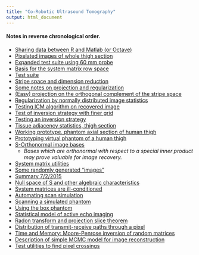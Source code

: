 ```yaml
---
title: "Co-Robotic Ultrasound Tomography"
output: html_document
---
```


#### Notes in reverse chronological order.
* [Sharing data between R and Matlab (or Octave)](www/usingRMatlab.html)
* [Pixelated images of whole thigh section](www/thigh_large_pixelation.html)
* [Expanded test suite using 60 mm probe](www/revised_test_suite_thigh.html)
* [Basis for the system matrix row space](www/Splus_as_basis.html)
* [Test suite](www/test_suite_thigh.html)
* [Stripe space and dimension reduction](www/stripes_and_dim_reduction.html)
* [Some notes on projection and regularization](www/projection_regularization.html)
* [(Easy) projection on the orthogonal complement of the stripe space](www/proj_on_perp_of_stripes.html)
* [Regularization by normally distributed image statistics](www/inversion_test_3.html)
* [Testing ICM algorithm on recovered image](www/ICM_test.html)
* [Test of inversion strategy with finer grid](www/inversion_test_2.html)
* [Testing an inversion strategy](www/test_smooth.html)
* [Tissue adjacency statistics, thigh section](www/tissue_transitions_thigh.html)
* [Working prototype, phantom axial section of human thigh](www/thigh_working_prototype.html)
* [Prototyping virtual phantom of a human thigh](www/inkscaping.html)
* [S-Orthonormal image bases](www/pix_alternatives.html)
    + *Bases which are orthonormal with respect to a special inner product may prove valuable for image recovery.*
* [System matrix utilities](www/writing_sysmat_utils.html)
* [Some randomly generated "images"](www/random_images.html)
* [Summary 7/2/2015](www/summary_2015_7_2.html)
* [Null space of S and other algebraic characteristics](www/S_kernel_etc.html)
* [System matrices are ill-conditioned](www/ill_conditioned_S.html)
* [Automating scan simulation](www/using_box_scanner.html)
* [Scanning a simulated phantom](www/sim_scan_1.html)
* [Using the box phantom](www/using_box_phantom.html)
* [Statistical model of active echo imaging](www/mcmc_ae.html)
* [Radon transform and projection slice theorem](www/radon_slice.html)
* [Distribution of transmit-receive paths through a pixel](www/distr_lines_thru_pixel.html)
* [Time and Memory: Moore-Penrose inversion of random matrices](www/time_memory_1.html)
* [Description of simple MCMC model for image reconstruction](www/MCMC_model_1.html)
* [Test utilities to find pixel crossings](www/utilTests.html)
